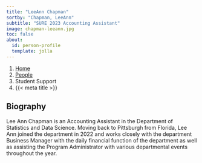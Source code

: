 ```yaml
---
title: "LeeAnn Chapman"
sortby: "Chapman, LeeAnn"
subtitle: "SURE 2023 Accounting Assistant"
image: chapman-leeann.jpg
toc: false
about:
  id: person-profile
  template: jolla
---
```


```{=html}
<nav aria-label="breadcrumb">
  <ol class="breadcrumb">
    <li class="breadcrumb-item"><a href="../../index.html">Home</a></li>
    <li class="breadcrumb-item"><a href="../../people.html">People</a></li>
    <li class="breadcrumb-item active">Student Support</li>
    <li class="breadcrumb-item active" aria-current="page">{{< meta title >}}</li>
  </ol>
</nav>
```

:::{#person-profile}
:::

## Biography

Lee Ann Chapman is an Accounting Assistant in the Department of Statistics and
Data Science. Moving back to Pittsburgh from Florida, Lee Ann joined the
department in 2022 and works closely with the department Business Manager with
the daily financial function of the department as well as assisting the Program
Administrator with various departmental events throughout the year.


